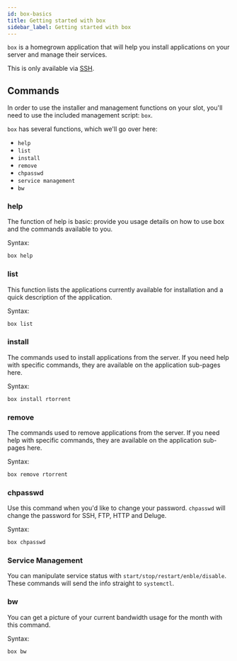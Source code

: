 ```yaml
---
id: box-basics
title: Getting started with box
sidebar_label: Getting started with box
---
```


`box` is a homegrown application that will help you install applications on your server and manage their services.

This is only available via [SSH](./how-do-i-connect).

## Commands

In order to use the installer and management functions on your slot, you'll need to use the included management script: `box`.

`box` has several functions, which we'll go over here:

- `help`
- `list`
- `install`
- `remove`
- `chpasswd`
- `service management`
- `bw`

### help

The function of help is basic: provide you usage details on how to use box and the commands available to you.

Syntax:
```bash
box help
```

### list

This function lists the applications currently available for installation and a quick description of the application.

Syntax:
```bash
box list
```

### install

The commands used to install applications from the server. If you need help with specific commands, they are available on the application sub-pages here.

Syntax:
```bash
box install rtorrent
```

### remove

The commands used to remove applications from the server. If you need help with specific commands, they are available on the application sub-pages here.

Syntax:
```bash
box remove rtorrent
```

### chpasswd

Use this command when you'd like to change your password. `chpasswd` will change the password for SSH, FTP, HTTP and Deluge.

Syntax:
```bash
box chpasswd
```

### Service Management
You can manipulate service status with `start/stop/restart/enble/disable`. These commands will send the info straight to `systemctl`.


<SystemdTabs service="wireguard"/>

### bw
You can get a picture of your current bandwidth usage for the month with this command.

Syntax:
```bash
box bw
```
